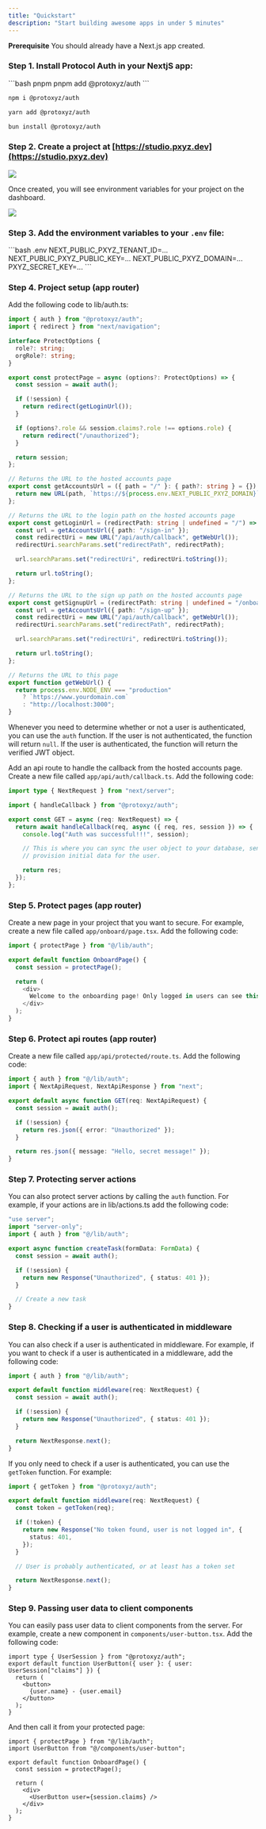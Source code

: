 ```yaml
---
title: "Quickstart"
description: "Start building awesome apps in under 5 minutes"
---
```


<Info>**Prerequisite** You should already have a Next.js app created.</Info>

### Step 1. Install Protocol Auth in your NextjS app:

<CodeGroup>
```bash pnpm
pnpm add @protoxyz/auth
```

```bash npm
npm i @protoxyz/auth
```

```bash yarn
yarn add @protoxyz/auth
```

```bash bun
bun install @protoxyz/auth
```

</CodeGroup>

### Step 2. Create a project at [https://studio.pxyz.dev](https://studio.pxyz.dev)

<Frame>
  <img
    src="/images/studio-create-project.png"
    style={{ borderRadius: "0.5rem" }}
  />
</Frame>

Once created, you will see environment variables for your project on the dashboard.

<Frame>
  <img src="/images/studio-dashboard.png" style={{ borderRadius: "0.5rem" }} />
</Frame>

### Step 3. Add the environment variables to your `.env` file:

<CodeGroup>
```bash .env
NEXT_PUBLIC_PXYZ_TENANT_ID=...
NEXT_PUBLIC_PXYZ_PUBLIC_KEY=...
NEXT_PUBLIC_PXYZ_DOMAIN=...
PXYZ_SECRET_KEY=...
```

</CodeGroup>

### Step 4. Project setup (app router)

Add the following code to lib/auth.ts:

```ts
import { auth } from "@protoxyz/auth";
import { redirect } from "next/navigation";

interface ProtectOptions {
  role?: string;
  orgRole?: string;
}

export const protectPage = async (options?: ProtectOptions) => {
  const session = await auth();

  if (!session) {
    return redirect(getLoginUrl());
  }

  if (options?.role && session.claims?.role !== options.role) {
    return redirect("/unauthorized");
  }

  return session;
};

// Returns the URL to the hosted accounts page
export const getAccountsUrl = ({ path = "/" }: { path?: string } = {}) => {
  return new URL(path, `https://${process.env.NEXT_PUBLIC_PXYZ_DOMAIN}`);
};

// Returns the URL to the login path on the hosted accounts page
export const getLoginUrl = (redirectPath: string | undefined = "/") => {
  const url = getAccountsUrl({ path: "/sign-in" });
  const redirectUri = new URL("/api/auth/callback", getWebUrl());
  redirectUri.searchParams.set("redirectPath", redirectPath);

  url.searchParams.set("redirectUri", redirectUri.toString());

  return url.toString();
};

// Returns the URL to the sign up path on the hosted accounts page
export const getSignupUrl = (redirectPath: string | undefined = "/onboard") => {
  const url = getAccountsUrl({ path: "/sign-up" });
  const redirectUri = new URL("/api/auth/callback", getWebUrl());
  redirectUri.searchParams.set("redirectPath", redirectPath);

  url.searchParams.set("redirectUri", redirectUri.toString());

  return url.toString();
};

// Returns the URL to this page
export function getWebUrl() {
  return process.env.NODE_ENV === "production"
    ? `https://www.yourdomain.com`
    : "http://localhost:3000";
}
```

Whenever you need to determine whether or not a user is authenticated, you can use the `auth` function. If the user is not authenticated, the function will return `null`. If the user is authenticated, the function will return the verified JWT object.

Add an api route to handle the callback from the hosted accounts page. Create a new file called `app/api/auth/callback.ts`. Add the following code:

```ts
import type { NextRequest } from "next/server";

import { handleCallback } from "@protoxyz/auth";

export const GET = async (req: NextRequest) => {
  return await handleCallback(req, async ({ req, res, session }) => {
    console.log("Auth was successful!!!", session);

    // This is where you can sync the user object to your database, send a welcome email, or
    // provision initial data for the user.

    return res;
  });
};
```

### Step 5. Protect pages (app router)

Create a new page in your project that you want to secure. For example, create a new file called `app/onboard/page.tsx`. Add the following code:

```ts
import { protectPage } from "@/lib/auth";

export default function OnboardPage() {
  const session = protectPage();

  return (
    <div>
      Welcome to the onboarding page! Only logged in users can see this.
    </div>
  );
}
```

### Step 6. Protect api routes (app router)

Create a new file called `app/api/protected/route.ts`. Add the following code:

```ts
import { auth } from "@/lib/auth";
import { NextApiRequest, NextApiResponse } from "next";

export default async function GET(req: NextApiRequest) {
  const session = await auth();

  if (!session) {
    return res.json({ error: "Unauthorized" });
  }

  return res.json({ message: "Hello, secret message!" });
}
```

### Step 7. Protecting server actions

You can also protect server actions by calling the `auth` function. For example, if your actions are in lib/actions.ts add the following code:

```ts
"use server";
import "server-only";
import { auth } from "@/lib/auth";

export async function createTask(formData: FormData) {
  const session = await auth();

  if (!session) {
    return new Response("Unauthorized", { status: 401 });
  }

  // Create a new task
}
```

### Step 8. Checking if a user is authenticated in middleware

You can also check if a user is authenticated in middleware. For example, if you want to check if a user is authenticated in a middleware, add the following code:

```ts
import { auth } from "@/lib/auth";

export default function middleware(req: NextRequest) {
  const session = await auth();

  if (!session) {
    return new Response("Unauthorized", { status: 401 });
  }

  return NextResponse.next();
}
```

If you only need to check if a user is authenticated, you can use the `getToken` function. For example:

```ts
import { getToken } from "@protoxyz/auth";

export default function middleware(req: NextRequest) {
  const token = getToken(req);

  if (!token) {
    return new Response("No token found, user is not logged in", {
      status: 401,
    });
  }

  // User is probably authenticated, or at least has a token set

  return NextResponse.next();
}
```

### Step 9. Passing user data to client components

You can easily pass user data to client components from the server. For example, create a new component in `components/user-button.tsx`. Add the following code:

```tsx
import type { UserSession } from "@protoxyz/auth";
export default function UserButton({ user }: { user: UserSession["claims"] }) {
  return (
    <button>
      {user.name} - {user.email}
    </button>
  );
}
```

And then call it from your protected page:

```tsx
import { protectPage } from "@/lib/auth";
import UserButton from "@/components/user-button";

export default function OnboardPage() {
  const session = protectPage();

  return (
    <div>
      <UserButton user={session.claims} />
    </div>
  );
}
```
